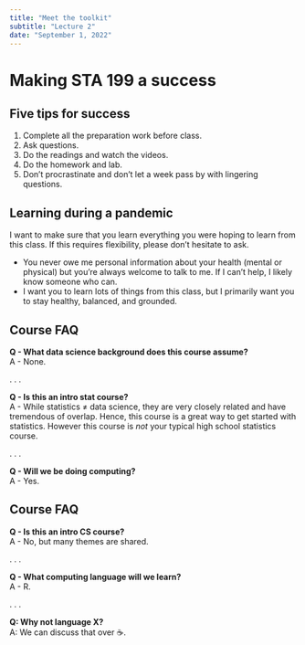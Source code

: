 ```yaml
---
title: "Meet the toolkit"
subtitle: "Lecture 2"
date: "September 1, 2022"
---
```


# Making STA 199 a success

## Five tips for success

1.  Complete all the preparation work before class.
2.  Ask questions.
3.  Do the readings and watch the videos.
4.  Do the homework and lab.
5.  Don't procrastinate and don't let a week pass by with lingering questions.

## Learning during a pandemic

I want to make sure that you learn everything you were hoping to learn from this class.
If this requires flexibility, please don't hesitate to ask.

::: incremental
-   You never owe me personal information about your health (mental or physical) but you're always welcome to talk to me. If I can't help, I likely know someone who can.
-   I want you to learn lots of things from this class, but I primarily want you to stay healthy, balanced, and grounded.
:::

## Course FAQ

**Q - What data science background does this course assume?**\
A - None.

. . .

**Q - Is this an intro stat course?**\
A - While statistics $\ne$ data science, they are very closely related and have tremendous of overlap.
Hence, this course is a great way to get started with statistics.
However this course is *not* your typical high school statistics course.

. . .

**Q - Will we be doing computing?**\
A - Yes.

## Course FAQ

**Q - Is this an intro CS course?**\
A - No, but many themes are shared.

. . .

**Q - What computing language will we learn?**\
A - R.

. . .

**Q: Why not language X?**\
A: We can discuss that over ☕.
